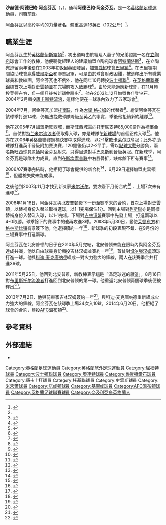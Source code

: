 {{noteTA
|G1=英超
|G2=足球
|G3=FAcup
|1=zh-cn:阿金芬瓦;zh-tw:阿金芬瓦;zh-hk:艾堅費華;
}}
{{Infobox football biography
| name                = 阿德巴约·阿金芬瓦<br>''Adebayo Akinfenwa''
| image               = Adebayo Akinfenwa 2015 (cropped).jpg
| image_size          = 
| caption             =
| fullname            = Saheed Adebayo Akinfenwa<ref name="Hugman2010-11">{{Cite book
 | editor-first = Barry J.
 | editor-last = Hugman
 | title = The PFA Footballers' Who's Who 2010–11
 | year = 2010
 | publisher = Mainstream Publishing
 | isbn = 978-1-84596-601-0
 | page = 16 }}</ref>
| birth_date          = {{Birth date and age|1982|5|10|df=y}}<ref name="Hugman2010-11"/>
| birth_place         = {{flag|England}}[[伊斯靈頓|伊斯靈頓]]
| height              = {{height|ft=5|in=11}}<ref name="Hugman2010-11"/>
| position            = [[前鋒_(足球)|前鋒]]
| currentclub         = [[韋甘比|韋甘比]]
| clubnumber          = 20
| youthyears1 = 1998–2001 | youthclubs1 = [[沃特福德足球俱乐部|沃特福德]]
| years1  = 2001–2003 | clubs1  = [[阿特蘭塔斯足球俱樂部|阿特蘭塔斯]]                                | caps1  =    | goals1  = 
| years2  = 2003      | clubs2  = [[巴里镇足球俱乐部|巴里镇]]                 | caps2  = 9  | goals2  = 6
| years3  = 2003      | clubs3  = [[波士頓聯足球會|波士頓聯]]           | caps3  = 3  | goals3  = 0
| years4  = 2003      | clubs4  = [[莱顿东方足球俱乐部|莱顿东方]]           | caps4  = 1  | goals4  = 0
| years5  = 2003–2004 | clubs5  = [[鲁什登钻石足球俱乐部|鲁什登钻石]] | caps5  = 0  | goals5  = 0
| years6  = 2004      | clubs6  = [[唐卡斯特流浪足球俱乐部|唐卡斯特流浪]]     | caps6  = 9  | goals6  = 4
| years7  = 2004–2005 | clubs7  = [[托奎联足球俱乐部|托奎联]]         | caps7  = 37 | goals7  = 14
| years8  = 2005–2007 | clubs8  = [[斯旺西城足球俱乐部|斯旺西城]]           | caps8  = 59 | goals8  = 14
| years9  = 2007–2008 | clubs9  = [[米尔沃尔足球俱乐部|米尔沃尔]]                     | caps9  = 7  | goals9  = 0
| years10 = 2008–2010 | clubs10 = [[北安普顿足球俱乐部|北安普顿]]     | caps10 = 88 | goals10 = 37
| years11 = 2010–2011 | clubs11 = [[吉林汉姆足球俱乐部|吉林汉姆]]                 | caps11 = 44 | goals11 = 11
| years12 = 2011–2013 | clubs12 = [[北安普顿足球俱乐部|北安普顿]]     | caps12 = 80 | goals12 = 34
| years13 = 2013–2014 | clubs13 = [[吉林汉姆足球俱乐部|吉林汉姆]]                 | caps13 = 34 | goals13 = 10
| years14 = 2014–2016 | clubs14 = [[AFC溫布頓|AFC溫布頓]]                              | caps14 = 83  | goals14 = 19
| years15 =2016-
| clubs15   = [[韋甘比|韋甘比]] 
| caps15 = 58 
| goals15 = 22
| pcupdate = 2018年1月19日
}}

'''沙赫德·阿德巴約·阿金芬瓦'''（{{lang-en|'''Saheed Adebayo Akinfenwa'''}}，{{bd|1982年|5月10日|catidx=Packwood, Will}}），通稱'''阿德巴約·阿金芬瓦'''，是一名[[英格蘭|英格蘭]][[足球|足球]][[運動員|運動員]]，司職[[前鋒_(足球)|前鋒]]。

阿金芬瓦以高於平均的力量著名，體重高達16[[英石|英石]]（102公斤）<ref>{{cite news|title=How Port Vale will tackle the world's strongest footballer|url=http://www.stokesentinel.co.uk/Port-Vale-tackle-world-s-strongest-footballer/story-20538953-detail/story.html|accessdate=2 February 2014|newspaper=The Sentinel (Staffordshire)|date=31 January 2014|deadurl=yes|archiveurl=https://web.archive.org/web/20140225075702/http://www.stokesentinel.co.uk/Port-Vale-tackle-world-s-strongest-footballer/story-20538953-detail/story.html|archivedate=2014-02-25}}</ref>。

==職業生涯==
阿金芬瓦生於[[英格蘭|英格蘭]][[伊斯靈頓|伊斯靈頓]]<ref name="Hugman2010-11"/>，初出道時由於經理人妻子的兄弟認識一名在[[立陶宛|立陶宛]]球會工作的教練，他便聽從經理人的建議加盟立陶宛球會[[阿特蘭塔斯足球俱樂部|阿特蘭塔斯]]<ref>{{cite web| title=Akinfenwa out to play 'large' role for Swans| work=icWales.co.uk| url=http://icwales.icnetwork.co.uk/0600soccer/0200news/tm_objectid=15700075&method=full&siteid=50082&headline=akinfenwa-out-to-play-large--role-for-swans-name_page.html| accessdate=2 July 2006| archive-date=2019-07-13| archive-url=https://web.archive.org/web/20190713111544/https://www.walesonline.co.uk/| dead-url=no}}</ref>，在立陶宛逗留兩年後便在2003年初返回英國發展，加盟[[威尔士足球超级联赛|威超]]球會[[巴里镇足球俱乐部|巴里镇]]<ref>{{cite news |url=http://news.bbc.co.uk/sport1/hi/football/league_of_wales/2873501.stm |title=Barry sign second Nigerian |publisher=BBC News |date=21 March 2003 |accessdate=6 January 2010 |archive-date=2017-08-02 |archive-url=https://web.archive.org/web/20170802012716/http://news.bbc.co.uk/sport1/hi/football/league_of_wales/2873501.stm |dead-url=no }}</ref>。在巴里镇期間協助球會贏得[[威爾斯盃|威爾斯盃]]和聯賽冠軍，可是由於球會財政困難，被迫釋出所有職業球員和教練團，阿金芬瓦也不例外，他在同年10月轉投[[波士頓聯足球會|波士頓聯]]<ref>{{cite news |url=http://news.bbc.co.uk/sport1/hi/football/teams/l/leyton_orient/3257840.stm |title=Akinfenwa catches the eye |publisher=BBC News |date=2 December 2003 |accessdate=6 January 2010 |archive-date=2003-12-11 |archive-url=https://web.archive.org/web/20031211151408/http://news.bbc.co.uk/sport1/hi/football/teams/l/leyton_orient/3257840.stm |dead-url=no }}</ref>，在[[英格蘭聯賽錦標|英格蘭聯賽錦標]]首次上場對[[史雲頓足球會|史雲頓]]並在完場前攻入致勝球<ref>{{cite news|url=http://news.bbc.co.uk/sport1/hi/football/3190646.stm|title=Boston United 2–1 Swindon|publisher=BBC|date=14 October 2003|accessdate=5 February 2010|archive-date=2004-03-17|archive-url=https://web.archive.org/web/20040317155103/http://news.bbc.co.uk/sport1/hi/football/3190646.stm|dead-url=no}}</ref>。由於未能適應新球會，在11月轉投[[莱顿东方足球俱乐部|莱顿东方]]，但一個月後被新球會釋出<ref>{{cite news |url=http://news.bbc.co.uk/sport1/hi/football/teams/l/leyton_orient/3257840.stm |title=Orient release Akinfenwa |publisher=BBC News |date=2 December 2003 |accessdate=6 January 2010 |archive-date=2003-12-11 |archive-url=https://web.archive.org/web/20031211151408/http://news.bbc.co.uk/sport1/hi/football/teams/l/leyton_orient/3257840.stm |dead-url=no }}</ref>。他在2003年12月加盟[[鲁什登钻石足球俱乐部|鲁什登钻石]]，2004年2月轉投[[唐卡斯特流浪足球俱乐部|唐卡斯特流浪]]，這樣他便在一球季內效力了五家球會<ref>{{cite news |url=http://news.bbc.co.uk/sport1/hi/football/teams/d/doncaster/3499543.stm |title=Doncaster get Akinfenwa |publisher=BBC News |date=18 February 2004 |accessdate=6 January 2010 |archive-date=2017-08-02 |archive-url=https://web.archive.org/web/20170802015740/http://news.bbc.co.uk/sport1/hi/football/teams/d/doncaster/3499543.stm |dead-url=no }}</ref>。

2004年7月，阿金芬瓦加盟[[托奎联足球俱乐部|托奎联]]，作為[[大衛·格拉姆_(1978年出生足球員)|大衛·格拉姆]]的代替者<ref>{{cite news |url=http://news.bbc.co.uk/sport1/hi/football/teams/t/torquay_united/3856587.stm |title=Gulls seal Akinfenwa deal |publisher=BBC News |date=3 July 2004 |accessdate=6 January 2010 |archive-date=2019-07-13 |archive-url=https://web.archive.org/web/20190713111545/http://news.bbc.co.uk/sport2/hi/football/teams/t/torquay_united/3856587.stm |dead-url=no }}</ref>。縱使阿金芬瓦在該球季打進14球，仍無法挽救球隊降級至英乙的事實，季後他拒續新約離隊<ref>{{cite news |url=http://news.bbc.co.uk/sport1/hi/football/teams/t/torquay_united/4114070.stm |title=Gulls and Akinfenwa in deadlock |publisher=BBC News |date=21 June 2005 |accessdate=6 January 2010 |archive-date=2017-08-02 |archive-url=https://web.archive.org/web/20170802012108/http://news.bbc.co.uk/sport1/hi/football/teams/t/torquay_united/4114070.stm |dead-url=no }}</ref>。

他在2005年7月加盟[[斯旺西城足球俱乐部|斯旺西城]]，而斯旺西城需向托奎联支持85,000鎊作為補償金<ref>{{cite news |url=http://news.bbc.co.uk/sport1/hi/football/teams/t/torquay_united/4725201.stm |title=Tribunal rules on Akinfenwa fee |publisher=BBC News |date=28 July 2005 |accessdate=6 January 2010 |archive-date=2019-07-13 |archive-url=https://web.archive.org/web/20190713111545/http://news.bbc.co.uk/sport2/hi/football/teams/t/torquay_united/4725201.stm |dead-url=no }}</ref>。首仗對[[特兰米尔流浪者足球俱乐部|特兰米尔流浪者]]便取得入球，亦是球隊在[[自由球場|新球場]]的首個正式入球<ref>{{cite news |url=http://news.bbc.co.uk/sport1/hi/football/eng_div_2/4730607.stm |title=Swansea 1–0 Tranmere |publisher=BBC |date=6 August 2005 |accessdate=1 May 2010 |archive-date=2017-08-02 |archive-url=https://web.archive.org/web/20170802002910/http://news.bbc.co.uk/sport1/hi/football/eng_div_2/4730607.stm |dead-url=no }}</ref>。他亦在2006年英格蘭聯賽錦標決賽中取得進球，以2-1擊敗[[卡莱尔联足球俱乐部|卡莱尔联]]奪冠；此外亦助球隊打進英甲晉級附加賽決賽，120鐘後仍以2-2平手，需以[[點球大戰|點球大戰]]分勝負，兩名斯旺西球員包括阿金芬瓦射失，只得目送對手[[巴恩斯利足球俱乐部|巴恩斯利]]晉級英冠。在新球季，阿金芬瓦是球隊主力成員，直到在[[斯坎索普联足球俱乐部|斯坎索普联]]中右腳骨折，缺席餘下所有賽事<ref>{{cite news |url=http://news.bbc.co.uk/sport1/hi/football/teams/s/swansea_city/6382749.stm |title=Leg break ends Akinfenwa's season |publisher=BBC News |date=21 February 2007 |accessdate=6 January 2010 |archive-date=2007-03-03 |archive-url=https://web.archive.org/web/20070303133651/http://news.bbc.co.uk/sport1/hi/football/teams/s/swansea_city/6382749.stm |dead-url=no }}</ref>。

2006/07賽季完結時，他拒絕了球會提供的新合約<ref>{{cite news |url=http://news.bbc.co.uk/sport1/hi/football/teams/s/swansea_city/6764707.stm |title=Akinfenwa resigned to Swans exit |publisher=BBC News |date=18 June 2007 |accessdate=6 January 2010 |archive-date=2007-08-25 |archive-url=https://web.archive.org/web/20070825213425/http://news.bbc.co.uk/sport1/hi/football/teams/s/swansea_city/6764707.stm |dead-url=no }}</ref>，6月29日選擇加盟史雲頓<ref>{{cite news |url=http://news.bbc.co.uk/sport1/hi/football/teams/s/swindon_town/6254932.stm |title=Akinfenwa set to sign for Swindon |publisher=BBC News |date=16 July 2007 |accessdate=6 January 2010 |archive-date=2007-10-10 |archive-url=https://web.archive.org/web/20071010065024/http://news.bbc.co.uk/sport1/hi/football/teams/s/swindon_town/6254932.stm |dead-url=no }}</ref>，但體檢失敗未能成事。

之後他到2007年11月才找到新東家[[米尔沃尔足球俱乐部|米尔沃尔]]，雙方簽下月份合約<ref>{{cite news |url=http://news.bbc.co.uk/sport1/hi/football/teams/m/millwall/7097018.stm |title=Jackett signs Akinfenwa |publisher=BBC Sport |date=15 November 2007 |accessdate=27 May 2011 |archive-date=2007-11-18 |archive-url=https://web.archive.org/web/20071118155159/http://news.bbc.co.uk/sport1/hi/football/teams/m/millwall/7097018.stm |dead-url=no }}</ref> ，上場7次未有進球<ref>{{cite web |url=http://www.soccerbase.com/players/player.sd?player_id=36629&season_id=137 |title=Adebayo Akinfenwa- Soccerbase |publisher=Soccerbase |date=2007–2008 |accessdate=27 May 2011 |archive-date=2019-07-13 |archive-url=https://web.archive.org/web/20190713111545/https://www.soccerbase.com/players/player.sd?player_id=36629&season_id=137 |dead-url=no }}</ref>。

2008年1月18日，阿金芬瓦與[[北安普顿足球俱乐部|北安普顿]]簽下一份至賽季末的合約，首次上場對史雲頓，以替補身份入替並取得進球，以1-1完場保住1分。回到主場對[[列斯聯足球會|列斯聯]]亦是同樣替補身份入替及入球，以1-1完場。下場對[[吉林汉姆足球俱乐部|吉林汉姆]]賽事中先發上場，打進兩球以4-0取勝。球季餘下的賽事中的他再攻進3球。2008年5月30日，縱使[[莱顿东方足球俱乐部|莱顿东方]]和[[格林斯比镇足球俱乐部|格林斯比镇]]有意簽下他，他選擇續約一年<ref>{{cite web |url=http://www.sportinglife.com/football/nationwide2/news/story_get.cgi?STORY_NAME=soccer_league_1_and_2/08/05/30/manual_142724.html |title=Akinfenwa Commits To Cobblers |publisher=Sportinglife.com |date= |accessdate=6 January 2010 |deadurl=yes |archiveurl=https://web.archive.org/web/20110629174230/http://www.sportinglife.com/football/nationwide2/news/story_get.cgi?STORY_NAME=soccer_league_1_and_2%2F08%2F05%2F30%2Fmanual_142724.html |archivedate=2011-06-29}}</ref>，新球季的初段表現不錯，在9月份的三場賽事中打進兩球。

阿金芬瓦在北安普顿的日子在2010年5月完結，北安普顿未能在限時內與阿金芬瓦達成共識，他以自由球員身份轉投吉林汉姆並簽約一年<ref>{{cite web |url=http://www.gillinghamfootballclub.com/page/NewsDetail/0,,10416~2103320,00.html |title=Prolific Striker Akinfenwa Signs |date= |accessdate=29 July 2010 |archiveurl=https://web.archive.org/web/20100730014637/http://www.gillinghamfootballclub.com/page/NewsDetail/0,,10416~2103320,00.html |archivedate=2010-07-30 |deadurl=yes }}</ref>，首仗對[[切尔滕汉姆足球俱乐部|切尔滕汉姆]]頭球打進一球。他與[[科迪·麦克唐纳德|科迪·麦克唐纳德]]組成一對火力強大的鋒線，兩人在該賽季合共打進36球。

2011年5月25日，他回到北安普顿，新教練表示這是「滿足球迷的願望」。8月16日對[[布里斯托尔流浪者足球俱乐部|布里斯托尔流浪者]]打進回到北安普顿的第一球。他重返北安普顿兩個球季後便被釋出<ref>{{cite news |url=http://www.bbc.co.uk/sport/0/football/22613608 |title=Adebayo Akinfenwa released by Northampton Town |date=21 May 2013 |accessdate=21 May 2013 |work=BBC News |archive-date=2013-06-13 |archive-url=https://web.archive.org/web/20130613015612/http://www.bbc.co.uk/sport/0/football/22613608 |dead-url=no }}</ref>。

2013年7月2日，他與前東家吉林汉姆簽約一年<ref>{{cite web|url=http://www.bbc.co.uk/sport/0/football/23150695|title=Adebayo Akinfenwa: Gillingham re-sign ex-Northampton striker|publisher=BBC Sport|date=2 July 2013|accessdate=2 July 2013|archive-date=2013-07-18|archive-url=https://web.archive.org/web/20130718175342/http://www.bbc.co.uk/sport/0/football/23150695|dead-url=no}}</ref>，與科迪·麦克唐纳德重新組成火力強大的鋒線，阿金芬瓦在該球季上場34次入10球。2014年6月20日，他拒絕了球會的合約，轉投[[AFC溫布頓|AFC溫布頓]]<ref>{{cite web |url=http://www.afcwimbledon.co.uk/news/article/akinfenwa-signs-1653659.aspx |title=Akinfenwa signs |first=Chris |last=Slavin |work=AFC Wimbledon |date=20 June 2014 |accessdate=20 June 2014 |archive-date=2014-06-20 |archive-url=https://web.archive.org/web/20140620133020/http://www.afcwimbledon.co.uk/news/article/akinfenwa-signs-1653659.aspx |dead-url=no }}</ref>。

==參考資料==
{{Reflist|2}}

==外部連結==
*{{soccerbase|36629|阿德巴約·阿辛芬瓦}}

{{DEFAULTSORT:Akinfenwa, Adebayo}}
[[Category:英格蘭足球運動員|Category:英格蘭足球運動員]]
[[Category:英格蘭旅外足球運動員|Category:英格蘭旅外足球運動員]]
[[Category:屈福特球員|Category:屈福特球員]]
[[Category:波士頓聯球員|Category:波士頓聯球員]]
[[Category:奧連特球員|Category:奧連特球員]]
[[Category:魯斯頓鑽石球員|Category:魯斯頓鑽石球員]]
[[Category:唐卡士打球員|Category:唐卡士打球員]]
[[Category:托基聯球員|Category:托基聯球員]]
[[Category:史雲斯球員|Category:史雲斯球員]]
[[Category:米禾爾球員|Category:米禾爾球員]]
[[Category:諾咸頓球員|Category:諾咸頓球員]]
[[Category:基寧咸球員|Category:基寧咸球員]]
[[Category:AFC溫布頓球員|Category:AFC溫布頓球員]]
[[Category:英格蘭足球聯賽球員|Category:英格蘭足球聯賽球員]]
[[Category:奈及利亞裔英格蘭人|Category:奈及利亞裔英格蘭人]]